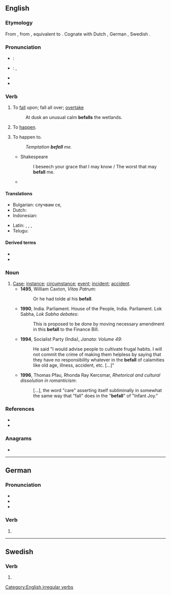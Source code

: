 {{also|Befall}}
==English==

===Etymology===
From {{inh|en|enm|befallen}}, from {{inh|en|ang|befeallan||to fall, deprive of, bereave of, fall to, be assigned to, befall}}, equivalent to {{prefix|be|fall|lang=en}}. Cognate with Dutch {{m|nl|bevallen||to please}}, German {{m|de|befallen||to befall, attack, overcome}}, Swedish {{m|sv|befalla||to command, prescribe, direct}}.

===Pronunciation===
* {{a|UK}}: {{IPA|/bɪˈfɔːl/|lang=en}}
* {{a|US}}: {{IPA|/bɪˈfɔl/|lang=en}}, {{IPA|/bɪˈfɑl/|lang=en}}
* {{audio|En-us-befall.ogg|Audio (US)|lang=en}}
* {{rhymes|ɔːl|lang=en}}

===Verb===
{{en-verb|befalls|befalling|befell|befallen}}

# {{lb|en|transitive}} To [[fall]] upon; fall all over; [[overtake]]
#: At dusk an unusual calm '''befalls''' the wetlands.
# {{lb|en|intransitive}} To [[happen]].
# {{lb|en|transitive}} To happen to.
#: ''Temptation '''befell''' me.''
#* Shakespeare
#*: I beseech your grace that I may know / The worst that may '''befall''' me.
#* {{quote-web|date=2013-04-15
|year=
|first=
|last=
|author=Walter Russell Mead
|authorlink=
|title=The Wreck of the Euro
|site=The American Interest
|url=http://blogs.the-american-interest.com/wrm/2013/04/15/the-wreck-of-the-euro/
|archiveorg=
|accessdate=2013-04-16
|passage=As we’ve said before, with the exception of communism itself, the euro has been the biggest economic catastrophe to '''befall''' the continent (and the world) since the 1930s.
}}

====Translations====
{{trans-top|happen to}}
* Bulgarian: случвам се, {{t+|bg|сполитам}}
* Dutch: {{t+|nl|overkomen}}
* Indonesian: {{t|id|terjadi pada}}
{{trans-mid}}
* Latin: {{t+|la|accido}}, {{t|la|incido}}, {{t+|la|cado}}, {{t+|la|ēveniō}}
* Telugu: {{t+|te|మూడు}}
{{trans-bottom}}

====Derived terms====
* {{l|en|befalling}}<!--adjective, noun-->
* {{l|en|misbefall}}

===Noun===
{{en-noun}}

# [[case|Case]]; [[instance]]; [[circumstance]]; [[event]]; [[incident]]; [[accident]].
#* '''1495''', William Caxton, ''Vitas Patrum'':
#*: Or he had tolde al his '''befall'''.
#* '''1990''', India. Parliament. House of the People, India. Parliament. Lok Sabha, ''Lok Sabha debates'':
#*: This is proposed to be done by moving necessary amendment in this '''befall''' to the Finance Bill.
#* '''1994''', Socialist Party (India), ''Janata: Volume 49'':
#*: He said "I would advise people to cultivate frugal habits. I will not commit the crime of making them helpless by saying that they have no responsibility whatever in the '''befall''' of calamities like old age, illness, accident, etc. [...]"
#* '''1996''', Thomas Pfau, Rhonda Ray Kercsmar, ''Rhetorical and cultural dissolution in romanticism'':
#*: [...], the word "care" asserting itself subliminally in somewhat the same way that "fall" does in the "'''befall'''" of "Infant Joy."

===References===
* {{R:Century 1911}}
* {{R:Webster 1913}}

===Anagrams===
* {{anagrams|en|flabel}}

[[Category:English irregular verbs]]

----

==German==

===Pronunciation===
* {{IPA|/bəˈfal/|lang=de}}
* {{hyphenation|be|fall|lang=de}}
* {{rhymes|al|lang=de}}

===Verb===
{{head|de|verb form}}

# {{de-verb form of|befallen|i|s}}

----

==Swedish==

===Verb===
{{head|sv|verb form}}

# {{sv-verb-form-imp|befalla}}